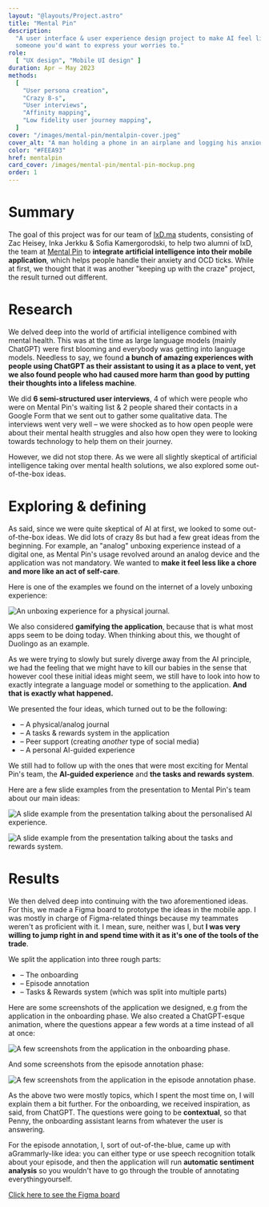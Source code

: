 ```yaml
---
layout: "@layouts/Project.astro"
title: "Mental Pin"
description:
  "A user interface & user experience design project to make AI feel like
  someone you'd want to express your worries to."
role:
  [ "UX design", "Mobile UI design" ]
duration: Apr – May 2023
methods:
  [
    "User persona creation",
    "Crazy 8-s",
    "User interviews",
    "Affinity mapping",
    "Low fidelity user journey mapping",
  ]
cover: "/images/mental-pin/mentalpin-cover.jpeg"
cover_alt: "A man holding a phone in an airplane and logging his anxious airport episode."
color: "#FEEA93"
href: mentalpin
card_cover: /images/mental-pin/mental-pin-mockup.png
order: 1
---
```


# Summary

The goal of this project was for our team of [IxD.ma](https://ixd.ma/) students, consisting of Zac Heisey, Inka Jerkku & Sofia Kamergorodski, to help two alumni of IxD, the team at [Mental Pin](https://www.mentalpin.com) to **integrate artificial intelligence into their mobile application**, which helps people handle their anxiety and OCD ticks. While at first, we thought that it was another "keeping up with the craze" project, the result turned out different.

# Research

We delved deep into the world of artificial intelligence combined with mental health. This was at the time as large language models (mainly ChatGPT) were first blooming and everybody was getting into language models. Needless to say, we found **a bunch of amazing experiences with people using ChatGPT as their assistant to using it as a place to vent, yet we also found people who had caused more harm than good by putting their thoughts into a lifeless machine**.

We did **6 semi-structured user interviews**, 4 of which were people who were on Mental Pin's waiting list & 2 people shared their contacts in a Google Form that we sent out to gather some qualitative data. The interviews went very well – we were shocked as to how open people were about their mental health struggles and also how open they were to looking towards technology to help them on their journey.

However, we did not stop there. As we were all slightly skeptical of artificial intelligence taking over mental health solutions, we also explored some out-of-the-box ideas.

# Exploring & defining

As said, since we were quite skeptical of AI at first, we looked to some out-of-the-box ideas. We did lots of crazy 8s but had a few great ideas from the beginning. For example, an "analog" unboxing experience instead of a digital one, as Mental Pin's usage revolved around an analog device and the application was not mandatory. We wanted to **make it feel less like a chore and more like an act of self-care**.

Here is one of the examples we found on the internet of a lovely unboxing experience:

![An unboxing experience for a physical journal.](/images/mental-pin/unboxing-example.png)

We also considered **gamifying the application**, because that is what most apps seem to be doing today. When thinking about this, we thought of Duolingo as an example.

As we were trying to slowly but surely diverge away from the AI principle, we had the feeling that we might have to kill our babies in the sense that however cool these initial ideas might seem, we still have to look into how to exactly integrate a language model or something to the application. **And that is exactly what happened.**

We presented the four ideas, which turned out to be the following:

- – A physical/analog journal
- – A tasks & rewards system in the application
- – Peer support (creating _another_ type of social media)
- – A personal AI-guided experience

We still had to follow up with the ones that were most exciting for Mental Pin's team, the **AI-guided experience** and **the tasks and rewards system**.

Here are a few slide examples from the presentation to Mental Pin's team about our main ideas:

![A slide example from the presentation talking about the personalised AI experience.](/images/mental-pin/mental-pin-ai-experience.png)

![A slide example from the presentation talking about the tasks and rewards system.](/images/mental-pin/mental-pin-tasks-and-rewards.png)

# Results

We then delved deep into continuing with the two aforementioned ideas. For this, we made a Figma board to prototype the ideas in the mobile app. I was mostly in charge of Figma-related things because my teammates weren't as proficient with it. I mean, sure, neither was I, but **I was very willing to jump right in and spend time with it as it's one of the tools of the trade**.

We split the application into three rough parts:

- – The onboarding
- – Episode annotation
- – Tasks & Rewards system (which was split into multiple parts)

Here are some screenshots of the application we designed, e.g from the application in the onboarding phase. We also created a ChatGPT-esque animation, where the questions appear a few words at a time instead of all at once:

![A few screenshots from the application in the onboarding phase.](/images/mental-pin/mental-pin-onboarding.png)

And some screenshots from the episode annotation phase:

![A few screenshots from the application in the episode annotation phase.](/images/mental-pin/mental-pin-annotation.png)

As the above two were mostly topics, which I spent the most time on, I will explain them a bit further. For the onboarding, we received inspiration, as said, from ChatGPT. The questions were going to be **contextual**, so that Penny, the onboarding assistant learns from whatever the user is answering.

For the episode annotation, I, sort of out-of-the-blue, came up with aGrammarly-like idea: you can either type or use speech recognition totalk about your episode, and then the application will run **automatic sentiment analysis** so you wouldn't have to go through the trouble of annotating everythingyourself.

[Click here to see the Figma board](https://www.figma.com/file/74tddu7foRTW6gzJ3LZXQp/Mental-Pin-%C3%97-IXD?type=design&node-id=1058%3A3534&mode=design&t=SysNZG2kgIuwolZG-1)
